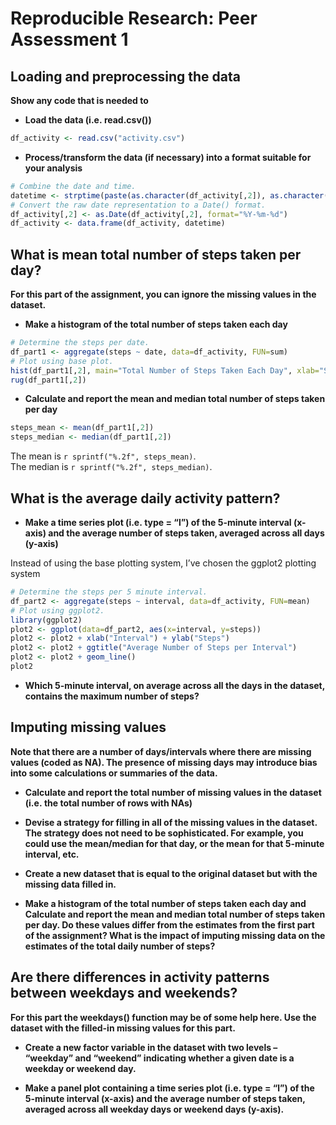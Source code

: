# Reproducible Research: Peer Assessment 1



## Loading and preprocessing the data

__Show any code that is needed to__

* __Load the data (i.e. read.csv())__

```r
df_activity <- read.csv("activity.csv")
```

* __Process/transform the data (if necessary) into a format suitable for your analysis__

```r
# Combine the date and time.
datetime <- strptime(paste(as.character(df_activity[,2]), as.character(sprintf("%04d00", df_activity[,3]))), format="%Y-%m-%d %H%M%S")
# Convert the raw date representation to a Date() format.
df_activity[,2] <- as.Date(df_activity[,2], format="%Y-%m-%d")
df_activity <- data.frame(df_activity, datetime)
```

## What is mean total number of steps taken per day?

__For this part of the assignment, you can ignore the missing values in the dataset.__

* __Make a histogram of the total number of steps taken each day__

```r
# Determine the steps per date.
df_part1 <- aggregate(steps ~ date, data=df_activity, FUN=sum)
# Plot using base plot.
hist(df_part1[,2], main="Total Number of Steps Taken Each Day", xlab="Steps", col="red")
rug(df_part1[,2])
```

* __Calculate and report the mean and median total number of steps taken per day__

```r
steps_mean <- mean(df_part1[,2])
steps_median <- median(df_part1[,2])
```

The mean is `r sprintf("%.2f", steps_mean)`.  
The median is `r sprintf("%.2f", steps_median)`.

## What is the average daily activity pattern?

* __Make a time series plot (i.e. type = "l") of the 5-minute interval (x-axis) and the average number of steps taken, averaged across all days (y-axis)__

Instead of using the base plotting system, I've chosen the ggplot2 plotting system

```r
# Determine the steps per 5 minute interval.
df_part2 <- aggregate(steps ~ interval, data=df_activity, FUN=mean)
# Plot using ggplot2.
library(ggplot2)
plot2 <- ggplot(data=df_part2, aes(x=interval, y=steps))
plot2 <- plot2 + xlab("Interval") + ylab("Steps")
plot2 <- plot2 + ggtitle("Average Number of Steps per Interval")
plot2 <- plot2 + geom_line()
plot2
```

* __Which 5-minute interval, on average across all the days in the dataset, contains the maximum number of steps?__

## Imputing missing values

__Note that there are a number of days/intervals where there are missing values (coded as NA). The presence of missing days may introduce bias into some calculations or summaries of the data.__

* __Calculate and report the total number of missing values in the dataset (i.e. the total number of rows with NAs)__

* __Devise a strategy for filling in all of the missing values in the dataset. The strategy does not need to be sophisticated. For example, you could use the mean/median for that day, or the mean for that 5-minute interval, etc.__

* __Create a new dataset that is equal to the original dataset but with the missing data filled in.__

* __Make a histogram of the total number of steps taken each day and Calculate and report the mean and median total number of steps taken per day. Do these values differ from the estimates from the first part of the assignment? What is the impact of imputing missing data on the estimates of the total daily number of steps?__

## Are there differences in activity patterns between weekdays and weekends?

__For this part the weekdays() function may be of some help here. Use the dataset with the filled-in missing values for this part.__

* __Create a new factor variable in the dataset with two levels – “weekday” and “weekend” indicating whether a given date is a weekday or weekend day.__

* __Make a panel plot containing a time series plot (i.e. type = "l") of the 5-minute interval (x-axis) and the average number of steps taken, averaged across all weekday days or weekend days (y-axis).__